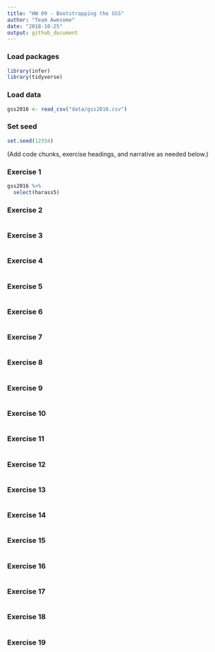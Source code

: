 ```yaml
---
title: "HW 09 - Bootstrapping the GSS"
author: "Team Awesome"
date: "2018-10-25"
output: github_document
---
```


### Load packages

```r
library(infer)
library(tidyverse)
```

### Load data

```r
gss2016 <- read_csv("data/gss2016.csv")
```

### Set seed

```r
set.seed(12354)
```

(Add code chunks, exercise headings, and narrative as needed below.)

### Exercise 1

```r
gss2016 %>%
  select(harass5)
```



### Exercise 2

```r

```

### Exercise 3

```r

```



### Exercise 4

```r

```

### Exercise 5

```r

```



### Exercise 6

```r

```

### Exercise 7

```r

```



### Exercise 8

```r

```

### Exercise 9

```r

```



### Exercise 10

```r

```

### Exercise 11

```r

```



### Exercise 12

```r

```

### Exercise 13

```r

```



### Exercise 14

```r

```

### Exercise 15

```r

```



### Exercise 16

```r

```

### Exercise 17

```r

```



### Exercise 18

```r

```

### Exercise 19

```r

```



